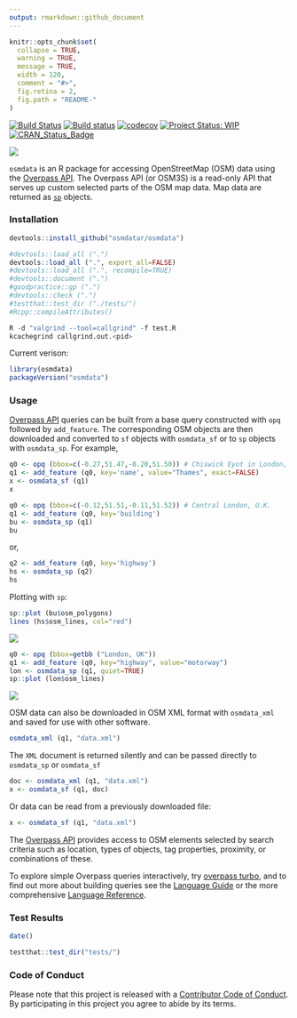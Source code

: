 ```yaml
---
output: rmarkdown::github_document
---
```


<!-- README.md is generated from README.Rmd. Please edit that file -->

```r
knitr::opts_chunk$set(
  collapse = TRUE,
  warning = TRUE,
  message = TRUE,
  width = 120,
  comment = "#>",
  fig.retina = 2,
  fig.path = "README-"
)
```


[![Build Status](https://travis-ci.org/osmdatar/osmdata.svg?branch=master)](https://travis-ci.org/osmdatar/osmdata) 
[![Build status](https://ci.appveyor.com/api/projects/status/github/osmdatar/osmdata?svg=true)](https://ci.appveyor.com/project/mpadge/osmdata)
[![codecov](https://codecov.io/gh/osmdatar/osmdata/branch/master/graph/badge.svg)](https://codecov.io/gh/osmdatar/osmdata)
[![Project Status: WIP](http://www.repostatus.org/badges/0.1.0/wip.svg)](http://www.repostatus.org/#wip)
[![CRAN_Status_Badge](http://www.r-pkg.org/badges/version/osmdata)](http://cran.r-project.org/web/packages/osmdata) 

![](./fig/title.png)


`osmdata` is an R package for accessing OpenStreetMap (OSM) data using the
[Overpass API](http://wiki.openstreetmap.org/wiki/Overpass_API).  The Overpass
API (or OSM3S) is a read-only API that serves up custom selected
parts of the OSM map data. Map data are returned as
[`sp`](https://cran.r-project.org/package=sp) objects.


### Installation

```r
devtools::install_github("osmdatar/osmdata")
```

```r
#devtools::load_all (".")
devtools::load_all (".", export_all=FALSE)
#devtools::load_all (".", recompile=TRUE)
#devtools::document (".")
#goodpractice::gp (".")
#devtools::check (".")
#testthat::test_dir ("./tests/")
#Rcpp::compileAttributes()
```
```r
R -d "valgrind --tool=callgrind" -f test.R
kcachegrind callgrind.out.<pid>
```

Current verison:

```r
library(osmdata)
packageVersion("osmdata")
```

### Usage

[Overpass API](http://wiki.openstreetmap.org/wiki/Overpass_API) queries can be
built from a base query constructed with `opq` followed by `add_feature`. The
corresponding OSM objects are then downloaded and converted to `sf` objects with
`osmdata_sf` or to `sp` objects with `osmdata_sp`. For example,

```r
q0 <- opq (bbox=c(-0.27,51.47,-0.20,51.50)) # Chiswick Eyot in London, U.K.
q1 <- add_feature (q0, key='name', value="Thames", exact=FALSE)
x <- osmdata_sf (q1)
x
```

```r
q0 <- opq (bbox=c(-0.12,51.51,-0.11,51.52)) # Central London, U.K.
q1 <- add_feature (q0, key='building')
bu <- osmdata_sp (q1)
bu
```

or,

```r
q2 <- add_feature (q0, key='highway')
hs <- osmdata_sp (q2)
hs
```

Plotting with `sp`:
```r
sp::plot (bu$osm_polygons)
lines (hs$osm_lines, col="red")
```
![](./fig/README-plot1.png)

```r
q0 <- opq (bbox=getbb ("London, UK"))
q1 <- add_feature (q0, key="highway", value="motorway")
lon <- osmdata_sp (q1, quiet=TRUE)
sp::plot (lon$osm_lines)
```
![](./fig/README-london-motorways.png)

OSM data can also be downloaded in OSM XML format with `osmdata_xml` and saved
for use with other software.
```r
osmdata_xml (q1, "data.xml")
```
The `XML` document is returned silently and can be passed directly to
`osmdata_sp` or `osmdata_sf`
```r
doc <- osmdata_xml (q1, "data.xml")
x <- osmdata_sf (q1, doc)
```
Or data can be read from a previously downloaded file:
```r
x <- osmdata_sf (q1, "data.xml")
```


The [Overpass API](http://wiki.openstreetmap.org/wiki/Overpass_API) provides
access to OSM elements selected by search criteria such as location, types of
objects, tag properties, proximity, or combinations of these.

To explore simple Overpass queries interactively, try 
[overpass turbo](http://overpass-turbo.eu/), and to find out more about building
queries see the 
[Language Guide](http://wiki.openstreetmap.org/wiki/Overpass_API/Language_Guide)
or the more comprehensive
[Language Reference](http://wiki.openstreetmap.org/wiki/Overpass_API/Overpass_QL).

<!--
The following functions are implemented:

- `add_feature`:	Add a feature to an Overpass query
- `available_features`:	List recognized features in OSM Overpass
- `available_tags`:	List tags associated with a feature
- `bbox_to_string`:	Convert a named matrix or a named vector (or an unnamed vector) return a string
- `opq`:	Begin building an Overpass query
- `overpass_query`:	Issue OSM Overpass Query
- `overpass_status`:	Retrieve status of the Overpass API
- `read_osm`:	Read an XML OSM Overpass response from path
-->



### Test Results

```r
date()

testthat::test_dir("tests/")
```

### Code of Conduct

Please note that this project is released with a [Contributor Code of Conduct](CONDUCT.md). 
By participating in this project you agree to abide by its terms.
